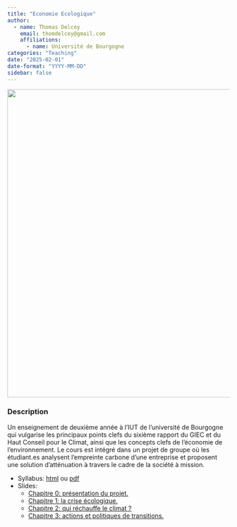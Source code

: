 ```yaml
---
title: "Economie Ecologique"
author:
  - name: Thomas Delcey
    email: thomdelcey@gmail.com
    affiliations:
      - name: Université de Bourgogne
categories: "Teaching"
date: "2025-02-01"
date-format: "YYYY-MM-DD"
sidebar: false
---
```


![](picture.png){width=700 fig-align="center"}

### Description

Un enseignement de deuxième année à l'IUT de l'université de Bourgogne qui vulgarise les principaux points clefs du sixième rapport du GIEC et du Haut Conseil pour le Climat, ainsi que les concepts clefs de l'économie de l'environnement. Le cours est intégré dans un projet de groupe où les étudiant.es analysent l'empreinte carbone d'une entreprise et proposent une solution d'atténuation à travers le cadre de la société à mission.  

  - Syllabus: [html](syllabus.html) ou [pdf](syllabus.pdf)
  - Slides: 
    - [Chapitre 0: présentation du projet.](chapitre_0_slides.html)
    - [Chapitre 1: la crise écologique.](chapitre_1_slides.html)
    - [Chapitre 2: qui réchauffe le climat ?](chapitre_2_slides.html)
    - [Chapitre 3: actions et politiques de transitions.](chapitre_3_slides.html)
